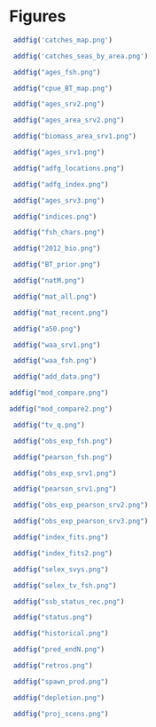 
# Figures


```r
 addfig('catches_map.png')
```

``` r
 addfig('catches_seas_by_area.png')
```

```r
 addfig("ages_fsh.png")
```

```r
 addfig("cpue_BT_map.png")
```

<!-- ```{r xx, eval=TRUE, fig.cap="Length compositions by area for the NMFS bottom trawl survey in 2021."} -->
<!--  addfig("xx.png") -->
<!-- ``` -->
```r
 addfig("ages_srv2.png")
```

```r
 addfig("ages_area_srv2.png")
```

```r
 addfig("biomass_area_srv1.png")
```

```r
 addfig("ages_srv1.png")
```

<!-- ```{r xx, eval=TRUE, fig.cap="Length composition of pollock by survey area for the 2021 summer acoustic survey."}  -->
<!--  addfig("xx.png") -->
<!-- ``` -->

```r
 addfig("adfg_locations.png")
```

```r
 addfig("adfg_index.png")
```

```r
 addfig("ages_srv3.png")
```

```r
 addfig("indices.png")
```

```r
 addfig("fsh_chars.png")
```

```r
 addfig("2012_bio.png")
```

```r
 addfig("BT_prior.png")
```

```r
 addfig("natM.png")
```

```r
 addfig("mat_all.png")
```

```r
 addfig("mat_recent.png")
```

```r
 addfig("a50.png")
```

```r
 addfig("waa_srv1.png")
```

```r
 addfig("waa_fsh.png")
```

```r
 addfig("add_data.png")
```

```r
addfig("mod_compare.png")
```

```r
addfig("mod_compare2.png")
```


```r
 addfig("tv_q.png")
```

```r
 addfig("obs_exp_fsh.png")
```

```r
 addfig("pearson_fsh.png")
```

```r
 addfig("obs_exp_srv1.png")
```

```r
 addfig("pearson_srv1.png")
```

```r
 addfig("obs_exp_pearson_srv2.png")
```

```r
 addfig("obs_exp_pearson_srv3.png")
```

```r
 addfig("index_fits.png")
```

```r
 addfig("index_fits2.png")
```

```r
 addfig("selex_svys.png")
```

```r
 addfig("selex_tv_fsh.png")
```

```r
 addfig("ssb_status_rec.png")
```

```r
 addfig("status.png")
```

```r
 addfig("historical.png")
```

```r
 addfig("pred_endN.png")
```

```r
 addfig("retros.png")
```

```{r spawn-prod, eval=TRUE, fig.cap="GOA pollock spawner productivity, log(R/S), in 1970-2019 (top).  A five-year running average is also shown.  Spawner productivity in relation to female spawning biomass (bottom).  The Ricker stock-recruit curve is linear in a plot of spawner productivity against spawning biomass.   "} 
 addfig("spawn_prod.png")
```

```r
 addfig("depletion.png")
```

```r
 addfig("proj_scens.png")
```
